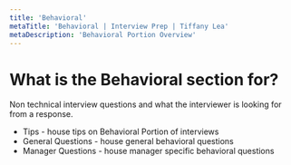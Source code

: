```yaml
---
title: 'Behavioral'
metaTitle: 'Behavioral | Interview Prep | Tiffany Lea'
metaDescription: 'Behavioral Portion Overview'
---
```


# What is the Behavioral section for?

Non technical interview questions and what the interviewer is looking for from a response.

- <Link to="/behavioral/behavioral-tips">Tips</Link> - house tips on Behavioral Portion of interviews
- General Questions - house general behavioral questions
- Manager Questions - house manager specific behavioral questions
